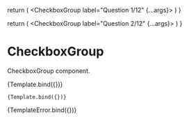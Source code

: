 
<Meta title="Form/Fields/CheckboxGroup" component={CheckboxGroup} />

  return (
    <CheckboxGroup label="Question 1/12" {...args}>
      <CheckboxGroupItem id="item1" label="Item 1" name="item" value="1" ariaLabel="Item 1" />
      <CheckboxGroupItem id="item2" label="Item 2" name="item" value="2" ariaLabel="Item 2" />
      <CheckboxGroupItem id="item3" label="Item 3" name="item" value="3" ariaLabel="Item 3" />
    </CheckboxGroup>
  )
}

  return (
    <CheckboxGroup label="Question 2/12" {...args}>
      <CheckboxGroupItem id="item4" label="Item 1" name="item" value="1" ariaLabel="Item 1" />
      <CheckboxGroupItem id="item5" label="Item 2" name="item" value="2" ariaLabel="Item 2" />
      <CheckboxGroupItem id="item6" label="Item 3" name="item" value="3" ariaLabel="Item 3" />
    </CheckboxGroup>
  )
}

# CheckboxGroup

CheckboxGroup component.

<Canvas>
  <Story name="Default">{Template.bind({})}</Story>
</Canvas>

<Canvas>
  <Story
    name="Disabled"
    args={{
      isDisabled: true,
    }}

>

    {Template.bind({})}

  </Story>
</Canvas>

<Canvas>
  <Story
    name="Error"
    args={{
      isError: true,
      errorMessage: 'This is an error message',
    }}
  >
    {TemplateError.bind({})}
  </Story>
</Canvas>
